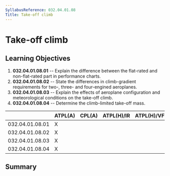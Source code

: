 ```yaml
---
SyllabusReference: 032.04.01.08
Title: Take-off climb
---
```


# Take-off climb

## Learning Objectives

1.  **032.04.01.08.01** -- Explain the difference between the flat-rated and
    non-flat-rated part in performance charts.
2.  **032.04.01.08.02** -- State the differences in climb-gradient requirements
    for two-, three- and four-engined aeroplanes.
3.  **032.04.01.08.03** -- Explain the effects of aeroplane configuration and
    meteorological conditions on the take-off climb.
4.  **032.04.01.08.04** -- Determine the climb-limited take-off mass.

|                 | ATPL(A) | CPL(A) | ATPL(H)/IR | ATPL(H)/VFR | CPL(H) | IR  | CBIR(A) |
| --------------- | ------- | ------ | ---------- | ----------- | ------ | --- | ------- |
| 032.04.01.08.01 | X       |        |            |             |        |     |         |
| 032.04.01.08.02 | X       |        |            |             |        |     |         |
| 032.04.01.08.03 | X       |        |            |             |        |     |         |
| 032.04.01.08.04 | X       |        |            |             |        |     |         |

## Summary
